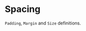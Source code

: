 
# Spacing

`Padding`, `Margin` and `Size` definitions.

<TokensTable
  data='[
    {"token":"--fs-spacing-0", "defaultValue":".25rem", "type": "Spacing"},
    {"token":"--fs-spacing-1", "defaultValue":".5rem", "type": "Spacing"},
    {"token":"--fs-spacing-2", "defaultValue":".75rem", "type": "Spacing"},
    {"token":"--fs-spacing-3", "defaultValue":"1rem", "type": "Spacing"},
    {"token":"--fs-spacing-4", "defaultValue":"1.5rem", "type": "Spacing"},
    {"token":"--fs-spacing-5", "defaultValue":"2rem", "type": "Spacing"},
    {"token":"--fs-spacing-6", "defaultValue":"2.5rem", "type": "Spacing"},
    {"token":"--fs-spacing-7", "defaultValue":"3rem", "type": "Spacing"},
    {"token":"--fs-spacing-8", "defaultValue":"3.5rem", "type": "Spacing"},
    {"token":"--fs-spacing-9", "defaultValue":"4rem", "type": "Spacing"},
    {"token":"--fs-spacing-10", "defaultValue":"4.5rem", "type": "Spacing"},
    {"token":"--fs-spacing-11", "defaultValue":"5rem", "type": "Spacing"},
    {"token":"--fs-spacing-12", "defaultValue":"5.5rem", "type": "Spacing"},
    {"token":"--fs-spacing-13", "defaultValue":"6rem", "type": "Spacing"}
  ]'
  />